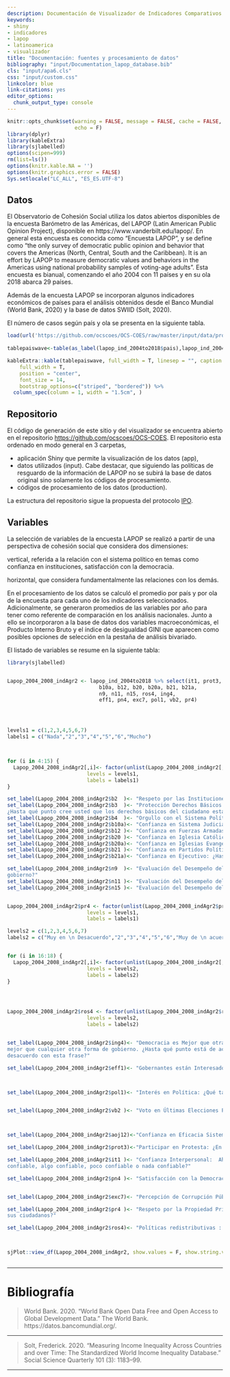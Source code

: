 ```yaml
---
description: Documentación de Visualizador de Indicadores Comparativos de Cohesión Social para América Latina
keywords:
- shiny
- indicadores
- lapop
- latinoamerica
- visualizador
title: "Documentación: fuentes y procesamiento de datos"
bibliography: "input/Documentation_lapop_database.bib"
cls: "input/apa6.cls"
css: "input/custom.css"
linkcolor: blue
link-citations: yes
editor_options:
  chunk_output_type: console
---
```


```r
knitr::opts_chunk$set(warning = FALSE, message = FALSE, cache = FALSE,
                      echo = F)
library(dplyr)
library(kableExtra)
library(sjlabelled)
options(scipen=999)
rm(list=ls())
options(knitr.kable.NA = '')
options(knitr.graphics.error = FALSE)
Sys.setlocale("LC_ALL", "ES_ES.UTF-8")

```


## Datos

El Observatorio de Cohesión Social utiliza los datos abiertos disponibles de la encuesta Barómetro de las Américas, del LAPOP (Latin American Public Opinion Project), disponible en https://www.vanderbilt.edu/lapop/. En general esta encuesta es conocida como “Encuesta LAPOP”, y se define como “the only survey of democratic public opinion and behavior that covers the Americas (North, Central, South and the Caribbean). It is an effort by LAPOP to measure democratic values and behaviors in the Americas using national probability samples of voting-age adults”. Esta encuesta es bianual, comenzando el año 2004 con 11 países y en su ola 2018 abarca 29 países.

Además de la encuesta LAPOP se incorporan algunos indicadores económicos de países para el análisis obtenidos desde el Banco Mundial (World Bank, 2020) y la base de datos SWIID (Solt, 2020).

El número de casos según país y ola se presenta en la siguiente tabla.

```r
load(url('https://github.com/ocscoes/OCS-COES/raw/master/input/data/proc/lapop_ind_2004to2018.RData'))
  
tablepaiswave<-table(as_label(lapop_ind_2004to2018$pais),lapop_ind_2004to2018$wave)

kableExtra::kable(tablepaiswave, full_width = T, linesep = "", caption = c("Número de encuestados por ola y país")) %>% kable_styling(
    full_width = T,
    position = "center",
    font_size = 14,
    bootstrap_options=c("striped", "bordered")) %>%
  column_spec(column = 1, width = "1.5cm", )
```

## Repositorio

El código de generación de este sitio y del visualizador se encuentra abierto en el repositorio [https://github.com/ocscoes/OCS-COES](https://github.com/ocscoes/OCS-COES). El repositorio esta ordenado en modo general en 3 carpetas,

- aplicación Shiny que permite la visualización de los datos (app),
- datos utilizados (input). Cabe destacar, que siguiendo las políticas de resguardo de la información de LAPOP no se subirá la base de datos original sino solamente los códigos de procesamiento.
- códigos de procesamiento de los datos (production).

La estructura del repositorio sigue la propuesta del protocolo [IPO](https://juancarloscastillo.github.io/ipo/index_es.html).

## Variables

La selección de variables de la encuesta LAPOP se realizó a partir de una perspectiva de cohesión social que considera dos dimensiones:

vertical, referida a la relación con el sistema político en temas como confianza en instituciones, satisfacción con la democracia.

horizontal, que considera fundamentalmente las relaciones con los demás.

En el procesamiento de los datos se calculó el promedio por país y por ola de la encuesta para cada uno de los indicadores seleccionados. Adicionalmente, se generaron promedios de las variables por año para tener como referente de comparación en los análisis nacionales. Junto a ello se incorporaron a la base de datos dos variables macroeconómicas, el Producto Interno Bruto y el índice de desigualdad GINI que aparecen como posibles opciones de selección en la pestaña de análisis bivariado.

El listado de variables se resume en la siguiente tabla:


```r

library(sjlabelled)


Lapop_2004_2008_indAgr2 <- lapop_ind_2004to2018 %>% select(it1, prot3, aoj12, b2, b3, b4,
                              b10a, b12, b20, b20a, b21, b21a,
                              n9, n11, n15, ros4, ing4,
                              eff1, pn4, exc7, pol1, vb2, pr4)




levels1 = c(1,2,3,4,5,6,7)
labels1 = c("Nada","2","3","4","5","6","Mucho")



for (i in 4:15) {
  Lapop_2004_2008_indAgr2[,i]<- factor(unlist(Lapop_2004_2008_indAgr2[,i]),
                          levels = levels1,
                          labels = labels1)
}

set_label(Lapop_2004_2008_indAgr2$b2  )<- "Respeto por las Instituciones: ¿Hasta qué punto tiene usted respeto por las instituciones políticas de su país?"
set_label(Lapop_2004_2008_indAgr2$b3  )<- "Protección Derechos Básicos 
¿Hasta qué punto cree usted que los derechos básicos del ciudadano están bien protegidos por el sistema político de su país? "
set_label(Lapop_2004_2008_indAgr2$b4  )<- "Orgullo con el Sistema Político: ¿Hasta qué punto se siente usted orgulloso de vivir bajo el sistema político de su país?"
set_label(Lapop_2004_2008_indAgr2$b10a)<- "Confianza en Sistema Judicial: ¿Hasta qué punto tiene confianza en el sistema de justicia?"
set_label(Lapop_2004_2008_indAgr2$b12 )<- "Confianza en Fuerzas Armadas:  ¿Hasta qué punto tiene confianza usted en las Fuerzas Armadas?"
set_label(Lapop_2004_2008_indAgr2$b20 )<- "Confianza en Iglesia Católica: ¿Hasta qué punto tiene confianza usted en la Iglesia Católica?"
set_label(Lapop_2004_2008_indAgr2$b20a)<- "Confianza en Iglesias Evangélicas : ¿Hasta qué punto tiene confianza usted en la Iglesia Evangélica?"
set_label(Lapop_2004_2008_indAgr2$b21 )<- "Confianza en Partidos Políticos:  ¿Hasta qué punto tiene confianza usted en los partidos políticos?"
set_label(Lapop_2004_2008_indAgr2$b21a)<- "Confianza en Ejecutivo: ¿Hasta qué punto tiene confianza usted en el presidente?"

set_label(Lapop_2004_2008_indAgr2$n9  )<- "Evaluación del Desempeño del Gobierno Combatiendo Corrupción: ¿Hasta qué punto diría que el gobierno actual combate la corrupción en el
gobierno?"
set_label(Lapop_2004_2008_indAgr2$n11 )<- "Evaluación del Desempeño del Gobierno en Seguridad Ciudadana: ¿Hasta qué punto diría que el gobierno actual mejora la seguridad ciudadana?"
set_label(Lapop_2004_2008_indAgr2$n15 )<- "Evaluación del Desempeño del Gobierno Manejando Economía:  ¿Hasta qué punto diría que el gobierno actual está manejando bien la economía? "


Lapop_2004_2008_indAgr2$pr4 <- factor(unlist(Lapop_2004_2008_indAgr2$pr4),
                          levels = levels1,
                          labels = labels1)

levels2 = c(1,2,3,4,5,6,7)
labels2 = c("Muy en \n Desacuerdo","2","3","4","5","6","Muy de \n acuerdo")


for (i in 16:18) {
  Lapop_2004_2008_indAgr2[,i]<- factor(unlist(Lapop_2004_2008_indAgr2[,i]),
                          levels = levels2,
                          labels = labels2)
}




Lapop_2004_2008_indAgr2$ros4 <- factor(unlist(Lapop_2004_2008_indAgr2$ros4),
                          levels = levels2,
                          labels = labels2)


set_label(Lapop_2004_2008_indAgr2$ing4)<- "Democracia es Mejor que otras Formas de Gobierno: puede que la democracia tenga problemas, pero es
mejor que cualquier otra forma de gobierno. ¿Hasta qué punto está de acuerdo o en
desacuerdo con esta frase?"

set_label(Lapop_2004_2008_indAgr2$eff1)<- "Gobernantes están Interesados en lo que la Gente Piensa: A los que gobiernan el país les interesa lo que piensa la gente como usted. ¿Hasta qué punto está de acuerdo o en desacuerdo con esta frase?"



set_label(Lapop_2004_2008_indAgr2$pol1)<- "Interés en Política: ¿Qué tanto interés tiene usted en la política: mucho, algo, poco o nada?"


set_label(Lapop_2004_2008_indAgr2$vb2 )<- "Voto en Últimas Elecciones Presidenciales:  ¿Votó usted en las últimas elecciones presidenciales?"



set_label(Lapop_2004_2008_indAgr2$aoj12)<-"Confianza en Eficacia Sistema Judicial :  Si usted fuera víctima de un robo o asalto, ¿cuánto confiaría que el sistema judicial castigue al culpable? Confiaría"

set_label(Lapop_2004_2008_indAgr2$prot3)<-"Participar en Protesta: ¿En los últimos 12 meses ha participado en una manifestación o protesta pública?"

set_label(Lapop_2004_2008_indAgr2$it1 )<- "Confianza Interpersonal:  Ahora, hablando de la gente de por aquí, ¿diría que la gente de su comunidad es muy
confiable, algo confiable, poco confiable o nada confiable?"

set_label(Lapop_2004_2008_indAgr2$pn4 )<- "Satisfacción con la Democracia: En general, ¿usted diría que está muy satisfecho(a), satisfecho(a), insatisfecho(a) o muy insatisfecho(a) con la forma en que la democracia funciona en su país?"


set_label(Lapop_2004_2008_indAgr2$exc7)<- "Percepción de Corrupción Pública: Teniendo en cuenta su experiencia o lo que ha oído mencionar, ¿la corrupción de los funcionarios públicos en el país está:"

set_label(Lapop_2004_2008_indAgr2$pr4 )<- "Respeto por la Propiedad Privada: ¿Hasta qué punto siente usted que el Estado de su país respeta la propiedad privada de
sus ciudadanos?"

set_label(Lapop_2004_2008_indAgr2$ros4)<- "Políticas redistributivas :  El Estado debe implementar políticas firmes para reducir la desigualdad de ingresos entre ricos y pobres. ¿Hasta qué punto está de acuerdo o en desacuerdo con esta frase? "



sjPlot::view_df(Lapop_2004_2008_indAgr2, show.values = F, show.string.values = T, show.labels = T, show.na = F, encoding = "Windows-1252", CSS = list("input/custom.css")) 



```

---

# Bibliografía

> World Bank. 2020. “World Bank Open Data Free and Open Access to Global Development Data.” The World Bank. https://datos.bancomundial.org/.

---

> Solt, Frederick. 2020. “Measuring Income Inequality Across Countries and over Time: The Standardized World Income Inequality Database.” Social Science Quarterly 101 (3): 1183–99.

---